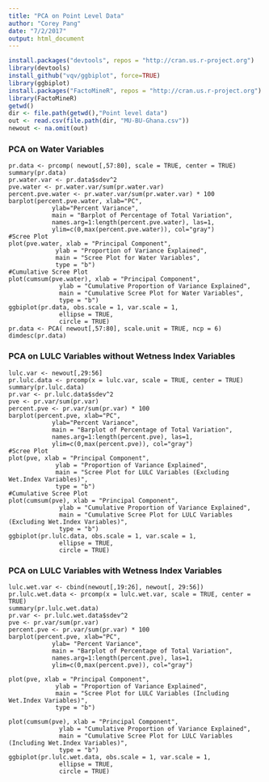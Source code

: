 ```yaml
---
title: "PCA on Point Level Data"
author: "Corey Pang"
date: "7/2/2017"
output: html_document
---
```


```r
install.packages("devtools", repos = "http://cran.us.r-project.org")
library(devtools)
install_github("vqv/ggbiplot", force=TRUE)
library(ggbiplot)
install.packages("FactoMineR", repos = "http://cran.us.r-project.org")
library(FactoMineR)
getwd()
dir <- file.path(getwd(),"Point level data")
out <- read.csv(file.path(dir, "MU-BU-Ghana.csv"))
newout <- na.omit(out)
```
 
### PCA on Water Variables 
```r1
pr.data <- prcomp( newout[,57:80], scale = TRUE, center = TRUE)
summary(pr.data) 
pr.water.var <- pr.data$sdev^2
pve.water <- pr.water.var/sum(pr.water.var)
percent.pve.water <- pr.water.var/sum(pr.water.var) * 100
barplot(percent.pve.water, xlab="PC",
            ylab="Percent Variance", 
            main = "Barplot of Percentage of Total Variation",
            names.arg=1:length(percent.pve.water), las=1, 
            ylim=c(0,max(percent.pve.water)), col="gray")
#Scree Plot
plot(pve.water, xlab = "Principal Component",
             ylab = "Proportion of Variance Explained",
             main = "Scree Plot for Water Variables",
             type = "b")
#Cumulative Scree Plot
plot(cumsum(pve.water), xlab = "Principal Component",
              ylab = "Cumulative Proportion of Variance Explained",
              main = "Cumulative Scree Plot for Water Variables",
              type = "b")
ggbiplot(pr.data, obs.scale = 1, var.scale = 1,
              ellipse = TRUE, 
              circle = TRUE)
pr.data <- PCA( newout[,57:80], scale.unit = TRUE, ncp = 6)
dimdesc(pr.data)
```

### PCA on LULC Variables without Wetness Index Variables

```r2
lulc.var <- newout[,29:56]
pr.lulc.data <- prcomp(x = lulc.var, scale = TRUE, center = TRUE)
summary(pr.lulc.data) 
pr.var <- pr.lulc.data$sdev^2
pve <- pr.var/sum(pr.var)
percent.pve <- pr.var/sum(pr.var) * 100
barplot(percent.pve, xlab="PC", 
            ylab="Percent Variance", 
            main = "Barplot of Percentage of Total Variation",
            names.arg=1:length(percent.pve), las=1, 
            ylim=c(0,max(percent.pve)), col="gray")
#Scree Plot
plot(pve, xlab = "Principal Component",
             ylab = "Proportion of Variance Explained",
             main = "Scree Plot for LULC Variables (Excluding Wet.Index Variables)",
             type = "b")
#Cumulative Scree Plot
plot(cumsum(pve), xlab = "Principal Component",
              ylab = "Cumulative Proportion of Variance Explained",
              main = "Cumulative Scree Plot for LULC Variables (Excluding Wet.Index Variables)",
              type = "b")
ggbiplot(pr.lulc.data, obs.scale = 1, var.scale = 1,
              ellipse = TRUE, 
              circle = TRUE)
```

### PCA on LULC Variables with Wetness Index Variables
```r3
lulc.wet.var <- cbind(newout[,19:26], newout[, 29:56])
pr.lulc.wet.data <- prcomp(x = lulc.wet.var, scale = TRUE, center = TRUE)
summary(pr.lulc.wet.data) 
pr.var <- pr.lulc.wet.data$sdev^2
pve <- pr.var/sum(pr.var)
percent.pve <- pr.var/sum(pr.var) * 100
barplot(percent.pve, xlab="PC",
            ylab= "Percent Variance", 
            main = "Barplot of Percentage of Total Variation",
            names.arg=1:length(percent.pve), las=1, 
            ylim=c(0,max(percent.pve)), col="gray")

plot(pve, xlab = "Principal Component",
             ylab = "Proportion of Variance Explained",
             main = "Scree Plot for LULC Variables (Including Wet.Index Variables)",
             type = "b")

plot(cumsum(pve), xlab = "Principal Component",
              ylab = "Cumulative Proportion of Variance Explained", 
              main = "Cumulative Scree Plot for LULC Variables (Including Wet.Index Variables)",
              type = "b")
ggbiplot(pr.lulc.wet.data, obs.scale = 1, var.scale = 1,
              ellipse = TRUE, 
              circle = TRUE)
```
